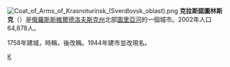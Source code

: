 {{coord|59|46|24|N|60|11|7|E|display=title}}
[[File:Coat_of_Arms_of_Krasnoturinsk_(Sverdlovsk_oblast).png|right]]
'''克拉斯諾圖林斯克'''（{{lang-ru|Краснотурьинск}}）是[[俄羅斯|俄羅斯]][[斯維爾德洛夫斯克州|斯維爾德洛夫斯克州]]北部[[圖里亞河|圖里亞河]]的一個城市。2002年人口64,878人。

1758年建城，時稱{{lang|ru|Турьинские Рудники}}，後改稱{{lang|ru|Турьинский}}。1944年建市並改現名。

{{斯維爾德洛夫斯克州城市}}

[[Category:斯維爾德洛夫斯克州城市|К]]